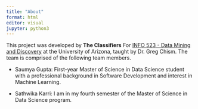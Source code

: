 ```yaml
---
title: "About"
format: html
editor: visual
jupyter: python3
---
```


This project was developed by **The Classifiers** For [INFO 523 - Data Mining and Discovery](https://datamineaz.org/) at the University of Arizona, taught by Dr. Greg Chism. The team is comprised of the following team members.

-   Saumya Gupta: First-year Master of Science in Data Science student with a professional background in Software Development and interest in Machine Learning.

-   Sathwika Karri: I am in my fourth semester of the Master of Science in Data Science program. 